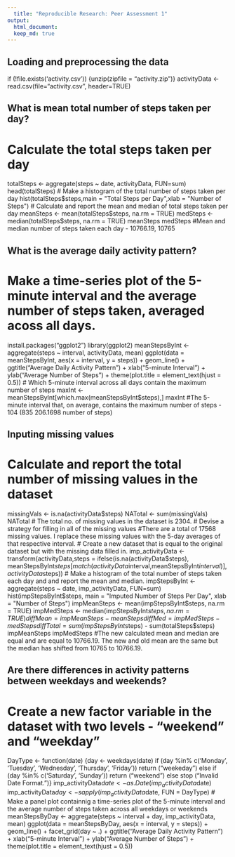 ---
  title: "Reproducible Research: Peer Assessment 1"
output: 
  html_document:
  keep_md: true
---
  
  
## Loading and preprocessing the data
  
if (!file.exists('activity.csv')) {unzip(zipfile = "activity.zip")}
activityData <- read.csv(file="activity.csv", header=TRUE)


## What is mean total number of steps taken per day?

# Calculate the total steps taken per day
totalSteps <- aggregate(steps ~ date, activityData, FUN=sum)
head(totalSteps)
# Make a histogram of the total number of steps taken per day
hist(totalSteps$steps,main = "Total Steps per Day",xlab = "Number of Steps")
# Calculate and report the mean and median of total steps taken per day
meanSteps <- mean(totalSteps$steps, na.rm = TRUE)
medSteps <- median(totalSteps$steps, na.rm = TRUE)
meanSteps
medSteps
#Mean and median number of steps taken each day - 10766.19, 10765


## What is the average daily activity pattern?

# Make a time-series plot of the 5-minute interval and the average number of steps taken, averaged acoss all days.
install.packages("ggplot2")
library(ggplot2)
meanStepsByInt <- aggregate(steps ~ interval, activityData, mean)
ggplot(data = meanStepsByInt, aes(x = interval, y = steps)) +
  geom_line() +
  ggtitle("Average Daily Activity Pattern") +
  xlab("5-minute Interval") +
  ylab("Average Number of Steps") +
  theme(plot.title = element_text(hjust = 0.5))
# Which 5-minute interval across all days contain the maximum number of steps
maxInt <- meanStepsByInt[which.max(meanStepsByInt$steps),]
maxInt
#The 5-minute interval that, on average, contains the maximum number of steps - 104 (835 206.1698 number of steps)


## Inputing missing values

# Calculate and report the total number of missing values in the dataset
missingVals <- is.na(activityData$steps)
NATotal <- sum(missingVals)
NATotal
# The total no. of missing values in the dataset is 2304.
# Devise a strategy for filling in all of the missing values
#There are a total of 17568 missing values. I replace these missing values with the 5-day averages of that respective interval.
# Create a new dataset that is equal to the original dataset but with the missing data filled in.
imp_activityData <- transform(activityData,steps = ifelse(is.na(activityData$steps),
                                                          meanStepsByInt$steps[match(activityData$interval,meanStepsByInt$interval)],activityData$steps))
# Make a histogram of the total number of steps taken each day and and report the mean and median.
impStepsByInt <- aggregate(steps ~ date, imp_activityData, FUN=sum)
hist(impStepsByInt$steps, main = "Imputed Number of Steps Per Day", xlab = "Number of Steps")
impMeanSteps <- mean(impStepsByInt$steps, na.rm = TRUE)
impMedSteps <- median(impStepsByInt$steps, na.rm = TRUE)
diffMean = impMeanSteps - meanSteps
diffMed = impMedSteps - medSteps
diffTotal = sum(impStepsByInt$steps) - sum(totalSteps$steps)
impMeanSteps
impMedSteps
#The new calculated mean and median are equal and are equal to 10766.19. The new and old mean are the same but the median has shifted from 10765 to 10766.19.

## Are there differences in activity patterns between weekdays and weekends?

# Create a new factor variable in the dataset with two levels - "weekend" and "weekday"
DayType <- function(date) {day <- weekdays(date)
if (day %in% c('Monday', 'Tuesday', 'Wednesday', 'Thursday', 'Friday'))
  return ("weekeday")
else if (day %in% c('Saturday', 'Sunday'))
  return ("weekend")
else
  stop ("Invalid Date Format.")}
imp_activityData$date <- as.Date(imp_activityData$date)
imp_activityData$day <- sapply(imp_activityData$date, FUN = DayType)
# Make a panel plot containnig a time-series plot of the 5-minute interval and the average number of steps taken across all weekdays or weekends
meanStepsByDay <- aggregate(steps ~ interval + day, imp_activityData, mean)
ggplot(data = meanStepsByDay, aes(x = interval, y = steps)) + 
  geom_line() +
  facet_grid(day ~ .) +
  ggtitle("Average Daily Activity Pattern") +
  xlab("5-minute Interval") +
  ylab("Average Number of Steps") +
  theme(plot.title = element_text(hjust = 0.5))
